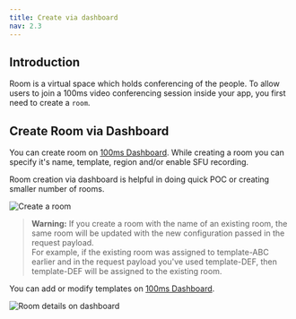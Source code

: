 ```yaml
---
title: Create via dashboard
nav: 2.3
---
```


## Introduction

Room is a virtual space which holds conferencing of the people. To allow users to join a 100ms video conferencing session inside your app, you first need to create a `room`.

## Create Room via Dashboard

You can create room on [100ms Dashboard](https://dashboard.100ms.live/create-room). While creating a room you can specify it's name, template, region and/or enable SFU recording.

Room creation via dashboard is helpful in doing quick POC or creating smaller number of rooms.

![Create a room](/docs/v2/create-a-room.png)

> **Warning:** If you create a room with the name of an existing room, the same room will be updated with the new configuration passed in the request payload. <br/> For example, if the existing room was assigned to template-ABC earlier and in the request payload you've used template-DEF, then template-DEF will be assigned to the existing room.

You can add or modify templates on [100ms Dashboard](https://dashboard.100ms.live/templates).

![Room details on dashboard](/docs/v2/role-dashboard.png)
